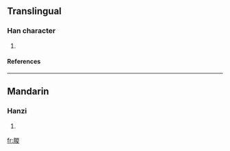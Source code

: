 ==Translingual==
===Han character===
{{Han char|rn=74|rad=月|as=09|sn=13|four=7224<sub>7</sub>|canj=月山金水 (BUCE)}}
# {{defn|Han|sort=月09}}
====References====
{{Han ref|kx=0506.210|dkj=14387|dj=0887.100|hdz=32098.080|uh=6721|ud=26401|bh=DF7A|bd=57210}}

----
==Mandarin==
===Hanzi===
{{cmn-hanzi|pin=[[zōng]] (zong1)|wg=tsung<sup>1</sup>}}
# {{defn|Mandarin}}

[[fr:朡]]